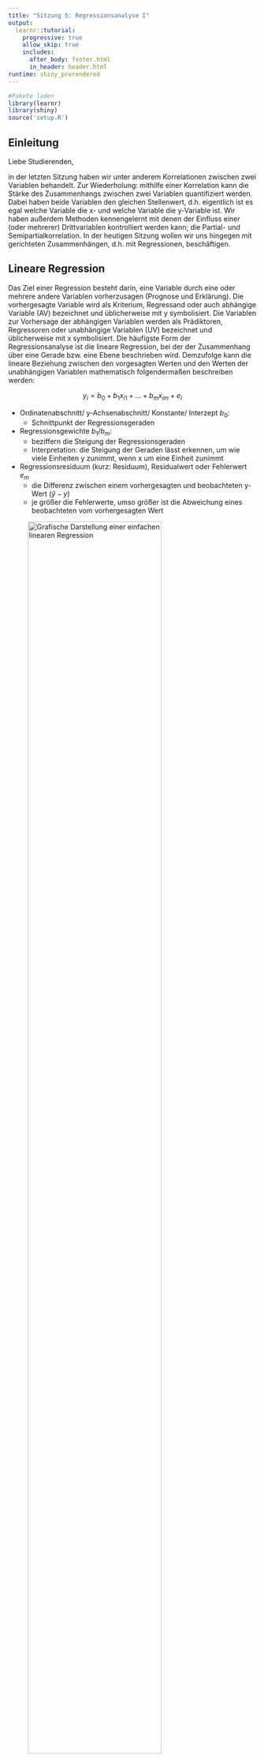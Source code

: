 ```yaml
---
title: "Sitzung 5: Regressionsanalyse I"
output:
  learnr::tutorial:
    progressive: true
    allow_skip: true
    includes:
      after_body: footer.html
      in_header: header.html
runtime: shiny_prerendered
---
```

```r
#Pakete laden
library(learnr)
library(shiny)
source('setup.R')

```
## Einleitung

Liebe Studierenden,

in der letzten Sitzung haben wir unter anderem Korrelationen zwischen zwei Variablen behandelt. Zur Wiederholung: mithilfe einer Korrelation kann die Stärke des Zusammenhangs zwischen zwei Variablen quantifiziert werden. Dabei haben beide Variablen den gleichen Stellenwert, d.h. eigentlich ist es egal welche Variable die x- und welche Variable die y-Variable ist. Wir haben außerdem Methoden kennengelernt mit denen der Einfluss einer (oder mehrerer) Drittvariablen kontrolliert werden kann; die Partial- und Semipartialkorrelation. In der heutigen Sitzung wollen wir uns hingegen mit gerichteten Zusammenhängen, d.h. mit Regressionen, beschäftigen.

## Lineare Regression

Das Ziel einer Regression besteht darin, eine Variable durch eine oder mehrere andere Variablen vorherzusagen (Prognose und Erklärung). Die vorhergesagte Variable wird als Kriterium, Regressand oder auch abhängige Variable (AV) bezeichnet und üblicherweise mit y symbolisiert. Die Variablen zur Vorhersage der abhängigen Variablen werden als Prädiktoren, Regressoren oder unabhängige Variablen (UV) bezeichnet und üblicherweise mit x symbolisiert.
Die häufigste Form der Regressionsanalyse ist die lineare Regression, bei der der Zusammenhang über eine Gerade bzw. eine Ebene beschrieben wird. Demzufolge kann die lineare Beziehung zwischen den vorgesagten Werten und den Werten der unabhängigen Variablen mathematisch folgendermaßen beschreiben werden:

$$y_i = b_0 +b_{1}x_{i1} + ... +b_{m}x_{im} + e_i$$

* Ordinatenabschnitt/ y-Achsenabschnitt/ Konstante/ Interzept $b_0$:
    + Schnittpunkt der Regressionsgeraden
* Regressionsgewichte $b_{1}/ b_m$:
    + beziffern die Steigung der Regressionsgeraden
    + Interpretation: die Steigung der Geraden lässt erkennen, um wie viele Einheiten y zunimmt, wenn x um eine Einheit zunimmt
* Regressionsresiduum (kurz: Residuum), Residualwert oder Fehlerwert $e_m$
    + die Differenz zwischen einem vorhergesagten und beobachteten y-Wert ($\hat{y}-y$)
    + je größer die Fehlerwerte, umso größer ist die Abweichung eines beobachteten vom vorhergesagten Wert

![Grafische Darstellung einer einfachen linearen Regression](images/Bild1.png){width="80%"}

$\hat{y_i} = b_0 +b_{1}x_{i1} + e_i$

![Grafische Darstellung einer multiplen Regression](images/Bild2.png){width="80%"}

$y_i = b_0 +b_{1}x_{i1} + b_{2}x_{i2} + e_i$


## Berechnung der Regressionsgewichte "per Hand"

Eine Stichprobe von 100 Schülerinnen und Schülern hat einen Lese- und einen Mathematiktest beantwortet, zusätzlich einen allgemeinen Intelligenztest. Die Testleistungen sind untereinander alle positiv korreliert. Auch die beiden fachspezifischen Tests für Lesen (`reading`) und Mathematik (`math`) korrelieren substanziell.

Oft wird argumentiert, dass zum Lösen von mathematischen Textaufgaben auch Lesekompetenz erforderlich ist. Anhand des Datensatzes soll untersucht werden, wie stark sich die Mathematikleistungen durch Lesekompetenz und allgemeine Intelligenz vorhersagen lassen.

Die Formel lautet demnach:

$$y_{i,math} = b_0 +b_{reading}x_{i,reading} + b_{IQ}x_{i,IQ} + e_i$$
oder in Matrixform:

$$\begin{align}
\begin{bmatrix} y_1\\y_2\\y_3\\y_4\\...\\y_{100}\end{bmatrix} = b_{0} *
\begin {bmatrix}1\\1\\1\\1\\...\\1\end{bmatrix} + b_{reading} *
\begin {bmatrix}x_{reading1}\\x_{reading2}\\x_{reading3}\\x_{reading4}\\...\\y_{reading100}\end{bmatrix} + b_{IQ} *
\begin {bmatrix}x_{IQ1}\\x_{IQ2}\\x_{IQ3}\\x_{IQ4}\\...\\x_{IQ100}\end{bmatrix} +
\begin {bmatrix}e_1\\e_2\\e_3\\e_4\\...\\e_{100}\end{bmatrix}
\end{align}$$


```r

# Vektor Y
y <- Schulleistungen$math
head(y)

# Matrix X vorbereiten (Spalten mit beiden Prädiktoren + Spalte mit Einsen anfügen)
X <- as.matrix(Schulleistungen[,c("reading", "IQ")])       
X <- cbind(rep(1,nrow(X)), X)                         
head(X)

```

\begin{align}y = \begin{bmatrix}451,98\\589,65\\509,33\\560,43\\...\\603,18\end{bmatrix}\end{align}

\begin{align}X = \begin{bmatrix}1 & 449,59 & 81,78\\1 & 544,85 & 106,76\\1 & 331,35 & 99,14\\1 & 531,54 & 111,91\\ ... & ... & ... \\1 & 487,22 & 106,13\end{bmatrix}\end{align}


**Vorgehen bei der Berechnung der Regressionsgewichte:**

1. Berechnung der Kreuzproduktsumme (X’X)
2. Berechnung der Inversen der Kreuzproduktsumme ($(X'X)^{-1}$)
3. Berechnung des Kreuzproduksummenvektors (X'y)
4. Berechnung des Einflussgewichtsvektor

**1. Berechnung der Kreuzproduktsumme (X’X)**

Die Kreuzproduktsumme (X'X) wird berechnet, indem die transponierte Matrix X (X') mit der Matrix X multipliziert wird. Die transponierte Matrix X' erhalten Sie durch die Befehl t(X).

\begin{align}
\dfrac{}{X'\begin{bmatrix} 1 & 1 & 1 & 1 & ... & 1\\449,58 & 544,85 & 331,35 & 531,54 & ... & 487,22\\81,78 & 106,76 & 99,14 & 111,91 & ... & 106,13\end{bmatrix}}
\dfrac{\begin{bmatrix}1 & 449,59 & 81,78\\1 & 544,85 & 106,76\\1 & 331,35 & 99,14\\1 & 531,54 & 111,91\\... & ... & ... \\1 & 487,22 & 106,13\end{bmatrix}X}
{\begin{bmatrix}100,00 & 49606,60 & 9813,43\\49606,61 & 25730126,10 & 4962448,08\\9813,43 & 4962448,10 & 987595,82\end{bmatrix}X'X}\end{align}


```r

# Berechnung der der Kreuzproduktsumme X’X in R
X.X <- t(X) %*% X        # X' erhalten Sie durch t(X)
X.X

```

**2. Berechnung der Inversen der Kreuzproduktsumme $((X'X)^{-1})$**

Die Inverse der Kreuzproduktsumme kann in R durch den solve-Befehl berechnet werden.

```r

# Berechnung der Inversen (mit Regel nach Sarrus) in R
solve(X.X)

```

\begin{align}(X'X)^{-1}= \begin{bmatrix}0,42 & -1,56e^{-04} & -3,39^{-03}\\-0,00 & 1,32e^{-06} & -5,06e^{-06}\\-0,00 & -5,06e^{-06} & 6,01e^{-05}\end{bmatrix}\end{align}

**3. Berechnung des Kreuzproduksummenvektors (X'y)**

Der Kreuzproduktsummenvektor (X'y) wird durch die Multiplikation der transponierten X Matrix (X') und des Vektors y berechnet.  


\begin{align}
\dfrac{}{X'\begin{bmatrix}1 & 1 & 1 & 1 & ... & 1\\449,58 & 544,85 & 331,35 & 531,54 & ... & 487,22\\81,78 & 106,76 & 99,14 & 111,91 & ... & 106,13\end{bmatrix}}
\dfrac{\begin{bmatrix}451,98\\589,65\\509,33\\560,43\\...\\603,18\end{bmatrix}y}
{\begin{bmatrix}56146,45\\28313059,77\\5636931,00\end{bmatrix}X'y}
\end{align}

```r

#Berechnung des Kreuzproduksummenvektors X`y in R
X.y <- t(X) %*% y        
X.y

```

**4. Berechnung des Einflussgewichtsvektors**

Die geschätzten Regressionsgewichte nach dem Kriterium der kleinsten Quadrate werden berechnet, indem die Inverse der Kreuzproduktsumme $((X'X)^{-1})$ mit dem  Kreuzproduksummenvektor (X'y) multipliziert wird. Den Vektor mit den vorhergesagten Werte von y ($\hat{y}$) können Sie durch die Multiplikation der X Matrix mit den Regressionsgewichten ($\hat{b}$) berechnen.  

\begin{align}
\dfrac{}{(X'X)^{-1}\begin{bmatrix}0,42 & -1,56e^{-04} & -3,39^{-03}\\-0,00 & 1,32e^{-06} & -5,06e^{-06}\\-0,00 & -5,06e^{-06} & 6,01e^{-05}\end{bmatrix}}
\dfrac{\begin{bmatrix}56146,45\\28313059,77\\5636931,00\end{bmatrix}X'y}
{\begin{bmatrix}58,17\\-0,04\\5,31\end{bmatrix}\hat{b}}
\end{align}


```r

# Berechnung des Einflussgewichtsvektor in R
b.hat <- solve(X.X) %*% X.y     # Vektor der geschätzten Regressionsgewichte
b.hat

y.hat <- as.vector(X %*% b.hat) # Vorhersagewerte
head(y.hat)

```
\begin{align}
\hat{y}_{math} = \begin{bmatrix}476,29\\605,51\\572,71\\633,37\\...\\604,22\end{bmatrix}
\end{align}

**Berechnung der standardisierten Regressionsgewichte**

Bisher wurden aber nur die *unstandardisierten Regressionsgewichte* berechnet. Diese haben den Vorteil leicher interpretierbar zu sein. So wird das unstandardisierte Regressionsgewicht folgendermaßen interpretiert: wenn sich die unabhängige Variable um eine Einheit verändert, verändert sich die abhängige Variable um den unstandardisierten Koeffizienten. Der Nachteil dieser unstandardisierten Regressionsgewichte ist jedoch, dass die Regressionsgewichte nicht vergleichbar sind. Demzufolge kann anhand der Größe der Regressionsgewichte nicht gesagt werden, welcher Regressionskoeffizient eine stärkere Erklärungskraft hat.
Daher werden die Regressionsgewichte häufig standardisiert. Durch die Standardisierung sind die Regressionsgewichte nicht mehr von der ursprünglichen Skala abhängig und haben daher den Vorteil, dass sie miteinander verglichen werden können. Allerdings sind die *standardisierten Regressionsgewichte* nicht mehr so leicht zu interpretieren. Die Interpretation der standardisierten Regressionsgewichte lautet: wenn sich die unabhängige Variable um eine Standardabweichung erhöht (und unter Kontrolle weiterer unabhängiger Variablen), so beträgt die erwartete Veränderung in der abhängigen Variable $\beta$ Standardabweichungen (das standardisierte Interzept ist Null).
Die standardisierten Regressionsgewichte können über den standardisierten y Vektor und die standardisierte Matrix (dazu scale-Befehl in R) ermittelt werden.   

```r

#Berechnung der standardisierten Regressionsgewichte
y.s <- scale(y) # Standardisierung y
X.s <- scale(X) # Standardisierung X
X.s[,1] <- 1    # Einsenvektor ist nach Standardisierung zunächst NaN, muss wieder gefüllt werden

b.hat.s <- solve(t(X.s)%*% X.s) %*% t(X.s)%*%y.s #Regressionsgewichte aus den standardisierten Variablen
round(b.hat.s, 3)

```


**Berechnung des globaler Signifikanztest**

*Determinationskoeffizient $R^2$*

Der Determinationskoeffizient $R^2$ gibt an wieviel Varianz in der abhängigen Variable durch die unabhängigen Variablen erklärt werden kann:

$R^2= \dfrac{Q_d}{Q_d + Q_e}$

```r

# Determinationskoeffizient R2
Q.d <- sum((y.hat - mean(y))^2)    # Regressionsquadratsumme
Q.e <- sum((y - y.hat)^2)          # Fehlerquadratsumme
R2 <- Q.d / (Q.d + Q.e)            # Determinationskoeffizient R2

```

$R^2= \dfrac{Q_d}{Q_d + Q_e} = \dfrac{`r round (Q.d,2)`}{`r round (Q.d,2)` + `r round (Q.e,2)`} = `r round (R2,2)`$


*F-Wert*

Der F-Wert dient zur Überprüfung der Gesamtsignifikanz des Modells.


```r

# F-Wert
n <- length(y)                     # Fallzahl (n=100)
m <- ncol(X)-1                     # Zahl der Prädiktoren (m=2)
F.omn <- (R2/m) / ((1-R2)/(n-m-1))   # F-Wert
F.krit <- qf(.95, df1=m, df2=n-m-1)  # kritischer F-Wert (alpha=5%)
p <- 1-pf(F.omn, m, n-m-1)           # p-Wert

```


$F_{omn} = \dfrac{\dfrac{R^2}{m}}{\dfrac{1-R^2}{n-m-1}} = \dfrac{\dfrac{`r round(R2,2)`}{`r m`}}{\dfrac{1-`r round(R2,2)`}{`r n`-`r m`-1}} = `r round(F.omn,2)`$

$df_1 = 2, df_1 = n-m-1 = `r n`-`r m`-1 =97$

$F_{krit}(\alpha=.05, df_1=2, df_2= 97)= `r round (F.krit,2)`$

$p=`r sprintf(format(1-pf(F.omn, m, n-m-1), digits = 3, trim = TRUE, scientific = FALSE))`$


## Berechnung der Regression mit lm-Funktionen in R

Für die Schätzung von Regressionsmodellen kann die Basis-Funktion `lm` verwendet werden. Um zusätzlich die standardisierten Koeffizienten zu erhalten, kann die Funktion `lm.beta` aus dem gleichnamigen Paket `lm.beta` genutzt werden.

```r

#Paket installieren (wenn nötig)
#install.packages("lm.beta", repos = "http://cran.us.r-project.org")
library(lm.beta)

# Regressionsanalyse mit lm
reg <- lm(math ~ reading + IQ, data = Schulleistungen)

# Ergebnisausgabe einschließlich standardisierter Koeffizienten mit lm.beta
summary(lm.beta(reg))

```

**Ergebnisinterpretation:**

* die Lesekompetenz und allgemeine Intelligenz erklären gemeinsam 48,73% der Varianz in der Mathematiktestleistung
* Dieser Varianzanteil ist signifikant von null verschieden
* Regressionsgewichte:
    + Regressionskonstante $b_0$:
        + Der Erwartungswert der Mathematikleistung für ein Individuum mit null Punkten im IQ und null Punkten in Lesekompetenz beträgt 58,17 Punkte.
    + Regressionsgewicht $b_1$:
        + bei einem Punkt mehr in der Lesekompetenz und unter Kontrolle des IQ beträgt die erwartete Veränderung in der Mathematikleistung `r round(b.hat[2],2)` Punkte.
        + Der Einfluss von Lesekompetenz auf Mathematikleistung ist nicht signfikant von null verschieden ($p=`r round(summary(reg)$coefficients[,4][2], 3)`$)
    + Regressionsgewicht $b_2$:
        + unter Kontrolle der Lesekompetenz beträgt die erwartete Veränderung in der Mathematikleistung bei einem Punkt mehr im IQ `r round(b.hat[3],2)` Punkte.
        + Der Einfluss der allgemeinen Intelligenz auf Mathematikleistung ist signfikant von null verschieden ($p=`r round(summary(reg)$coefficients[,4][3], 3)`$)    

* Standardisierte Regressionsgewichte
    + Standardisiertes Regressionsgewicht $\beta_1$: Unter Kontrolle des IQ beträgt die erwartete Veränderung in der Mathematikleistung bei einer Standardabweichung mehr in Lesekompetenz `r round(b.hat[2],2)` Standardabweichungen.
    + Standardisiertes Regressionsgewicht $\beta_2$: Unter Kontrolle der Lesekompetenz beträgt die erwartete Veränderung in der Mathematikleistung bei einer Standardabweichung mehr im IQ `r round(b.hat[3],2)` Standardabweichungen.


## Aufgaben

1. Berechnen Sie mit einer Einfachregression den Einfluss des Geschlechts auf die Lesekompetenz und interpretieren Sie die Regressionskoeffizienten und die standardisierten Regressionsgewichte.
2. Untersuchen Sie mit einer multiplen Regression den gemeinsamen Einfluss von Lesefreude (`JoyRead`) und Lernzeit (`LearnMins`) auf die Lesekompetenz und interpretieren Sie die Ergebnisse einschließlich der standardisierten Regressionsgewichte.
3. Untersuchen Sie mit einer multiplen Regression den gemeinsamen Einfluss von Geschlecht (`Female`), Lesefreude (`JoyRead`) und Lernzeit (`LearnMins`) auf die Lesekompetenz und interpretieren Sie die Ergebnisse einschließlich der standardisierten Regressionsgewichte.
